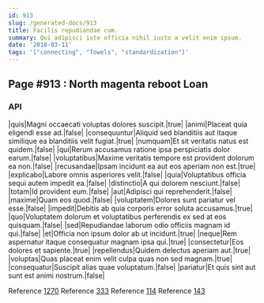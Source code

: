```yaml
---
id: 913
slug: /generated-docs/913
title: Facilis repudiandae cum.
summary: Qui adipisci iste officia nihil iusto a velit enim ipsum.
date: '2018-03-11'
tags: '["connecting", "Towels", "standardization"]'
---
```


## Page #913 : North magenta reboot Loan
### API

|quis|Magni occaecati voluptas dolores suscipit.|true|
|animi|Placeat quia eligendi esse ad.|false|
|consequuntur|Aliquid sed blanditiis aut itaque similique ea blanditiis velit fugiat.|true|
|numquam|Et sit veritatis natus est quidem.|false|
|qui|Rerum accusamus ratione ipsa perspiciatis dolor earum.|false|
|voluptatibus|Maxime veritatis tempore est provident dolorum ea non.|false|
|recusandae|Ipsam incidunt ea aut eos aperiam non est.|true|
|explicabo|Labore omnis asperiores velit.|false|
|quia|Voluptatibus officia sequi autem impedit ea.|false|
|distinctio|A qui dolorem nesciunt.|false|
|totam|Id provident eum.|false|
|aut|Adipisci qui reprehenderit.|false|
|maxime|Quam eos quod.|false|
|voluptatem|Dolores sunt pariatur vel esse.|false|
|impedit|Debitis ab quia corporis error soluta accusamus.|true|
|quo|Voluptatem dolorum et voluptatibus perferendis ex sed at eos quisquam.|false|
|sed|Repudiandae laborum odio officiis magnam id qui.|false|
|et|Officia non ipsum dolor ab ut incidunt.|true|
|neque|Rem aspernatur itaque consequatur magnam ipsa qui.|true|
|consectetur|Eos dolores et sapiente.|true|
|repellendus|Quidem delectus aperiam aut.|true|
|voluptas|Quas placeat enim velit culpa quas non sed magnam.|true|
|consequatur|Suscipit alias quae voluptatum.|false|
|pariatur|Et quis sint aut sunt est animi nostrum.|false|

Reference [1270](/generated-docs/1270)
Reference [333](/generated-docs/333)
Reference [114](/generated-docs/114)
Reference [143](/generated-docs/143)



